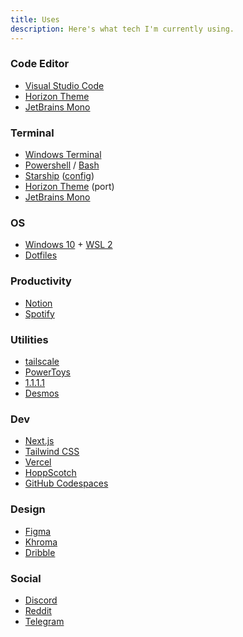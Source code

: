 ```yaml
---
title: Uses
description: Here's what tech I'm currently using.
---
```


### Code Editor

- [Visual Studio Code](https://code.visualstudio.com)
- [Horizon Theme](https://horizontheme.netlify.app)
- [JetBrains Mono](https://jetbrains.com/lp/mono)

### Terminal

- [Windows Terminal](https://aka.ms/terminal)
- [Powershell](https://github.com/PowerShell/PowerShell) / [Bash](https://gnu.org/software/bash)
- [Starship](https://starship.rs) ([config](https://github.com/maximousblk/dotfiles/blob/main/.config/starship.toml))
- [Horizon Theme](https://gist.github.com/maximousblk/00ccf65e8e5bd01f75a85b8c8f9bd0e6) (port)
- [JetBrains Mono](https://jetbrains.com/lp/mono)

### OS

- [Windows 10](https://microsoft.com/windows) + [WSL 2](https://docs.microsoft.com/windows/wsl)
- [Dotfiles](https://github.com/maximousblk/dotfiles)

### Productivity

- [Notion](https://notion.so)
- [Spotify](https://spotify.com)

### Utilities

- [tailscale](https://tailscale.com)
- [PowerToys](https://github.com/microsoft/PowerToys)
- [1.1.1.1](https://1.1.1.1)
- [Desmos](https://desmos.com)

### Dev
- [Next.js](https://nextjs.org)
- [Tailwind CSS](https://tailwindcss.com)
- [Vercel](https://vercel.com)
- [HoppScotch](https://hoppscotch.io)
- [GitHub Codespaces](https://github.com/features/codespaces)

### Design

- [Figma](https://figma.com)
- [Khroma](http://khroma.co)
- [Dribble](https://dribbble.com)

### Social

- [Discord](https://discord.com)
- [Reddit](https://reddit.com)
- [Telegram](https://telegram.org)
